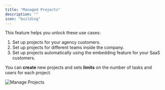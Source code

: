 ```yaml
---
title: "Managed Projects"
description: ""
icon: "building"
---
```


<Snippet file="enterprise-feature.mdx" />

This feature helps you unlock these use cases:
1. Set up projects for your agency customers.
2. Set up projects for different teams inside the company.
3. Set up projects automatically using the embedding feature for your SaaS customers.


You can **create** new projects and sets **limits** on the number of tasks and users for each project.

![Manage Projects](/resources/screenshots/manage-projects.png)
